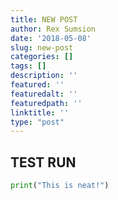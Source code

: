 ```yaml
---
title: NEW POST
author: Rex Sumsion
date: '2018-05-08'
slug: new-post
categories: []
tags: []
description: ''
featured: ''
featuredalt: ''
featuredpath: ''
linktitle: ''
type: "post"
---
```


## TEST RUN

```python
print("This is neat!")
```

